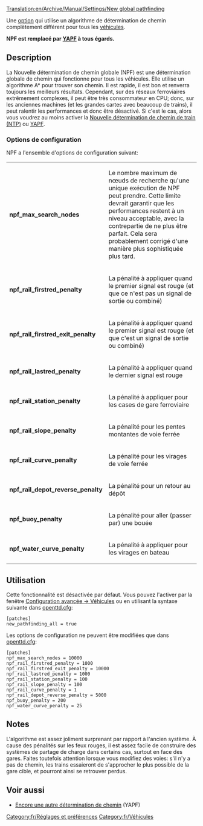 [[Translation:en/Archive/Manual/Settings/New global pathfinding]]


Une [[fr/Archive/Manual/Settings/Options avancées|option]] qui utilise un algorithme de détermination de chemin complètement différent pour tous les [[fr/Manual/Véhicules|véhicules]].

'''NPF est remplacé par [[fr/Archive/Manual/Encore une autre détermination de chemin|YAPF]] à tous égards.'''

== Description ==
La Nouvelle détermination de chemin globale (NPF) est une détermination globale de chemin qui fonctionne pour tous les véhicules. Elle utilise un algorithme A* pour trouver son chemin. Il est rapide, il est bon et renverra toujours les meilleurs résultats. Cependant, sur des réseaux ferroviaires extrêmement complexes, il peut être très consommateur en CPU; donc, sur les anciennes machines (et les grandes cartes avec beaucoup de trains), il peut ralentir les performances et donc être désactivé. Si c'est le cas, alors vous voudrez au moins activer la [[fr/Archive/Manual/Settings/Nouvelle détermination de chemin de train|Nouvelle détermination de chemin de train (NTP)]] ou [[fr/Archive/Manual/Encore une autre détermination de chemin|YAPF]].

===Options de configuration===

NPF a l'ensemble d'options de configuration suivant:
{|
|- valign="top"
|'''npf_max_search_nodes'''||Le nombre maximum de nœuds de recherche qu'une unique exécution de NPF peut prendre. Cette limite devrait garantir que les performances restent à un niveau acceptable, avec la contrepartie de ne plus être parfait. Cela sera probablement corrigé d'une manière plus sophistiquée plus tard.
|- valign="top"
|'''npf_rail_firstred_penalty'''||La pénalité à appliquer quand le premier signal est rouge (et que ce n'est pas un signal de sortie ou combiné)
|- valign="top"
|'''npf_rail_firstred_exit_penalty'''||La pénalité à appliquer quand le premier signal est rouge (et que c'est un signal de sortie ou combiné)
|- valign="top"
|'''npf_rail_lastred_penalty'''||La pénalité à appliquer quand le dernier signal est rouge
|- valign="top"
|'''npf_rail_station_penalty'''||La pénalité à appliquer pour les cases de gare ferroviaire
|- valign="top"
|'''npf_rail_slope_penalty'''||La pénalité pour les pentes montantes de voie ferrée
|- valign="top"
|'''npf_rail_curve_penalty'''||La pénalité pour les virages de voie ferrée
|- valign="top"
|'''npf_rail_depot_reverse_penalty'''||La pénalité pour un retour au dépôt
|- valign="top"
|'''npf_buoy_penalty'''||La pénalité pour aller (passer par) une bouée
|- valign="top"
|'''npf_water_curve_penalty'''||La pénalité à appliquer pour les virages en bateau
|}

== Utilisation ==

Cette fonctionnalité est désactivée par défaut. Vous pouvez l'activer par la fenêtre [[fr/Archive/Manual/Settings/Options avancées/Véhicules|Configuration avancée -> Véhicules]] ou en utilisant la syntaxe suivante dans [[fr/openttd.cfg|openttd.cfg]]:
<pre>
[patches]
new_pathfinding_all = true
</pre>

Les options de configuration ne peuvent être modifiées que dans [[fr/openttd.cfg|openttd.cfg]]:

<pre>
[patches]
npf_max_search_nodes = 10000
npf_rail_firstred_penalty = 1000
npf_rail_firstred_exit_penalty = 10000
npf_rail_lastred_penalty = 1000
npf_rail_station_penalty = 100
npf_rail_slope_penalty = 100
npf_rail_curve_penalty = 1
npf_rail_depot_reverse_penalty = 5000
npf_buoy_penalty = 200
npf_water_curve_penalty = 25
</pre>

== Notes ==

L'algorithme est assez joliment surprenant par rapport à l'ancien système. À cause des pénalités sur les feux rouges, il est assez facile de construire des systèmes de partage de charge dans certains cas, surtout en face des gares. Faites toutefois attention lorsque vous modifiez des voies: s'il n'y a pas de chemin, les trains essaieront de s'approcher le plus possible de la gare cible, et pourront ainsi se retrouver perdus.

== Voir aussi ==
*[[fr/Archive/Manual/Encore une autre détermination de chemin|Encore une autre détermination de chemin]] (YAPF)

[[Category:fr/Réglages et préférences]]
[[Category:fr/Véhicules]]